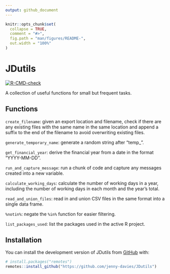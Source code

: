 ```yaml
---
output: github_document
---
```


<!-- README.md is generated from README.Rmd. Please edit that file -->

```r
knitr::opts_chunk$set(
  collapse = TRUE,
  comment = "#>",
  fig.path = "man/figures/README-",
  out.width = "100%"
)
```

# JDutils

<!-- badges: start -->

[![R-CMD-check](https://github.com/jenny-davies/JDutils/actions/workflows/R-CMD-check.yaml/badge.svg)](https://github.com/jenny-davies/JDutils/actions/workflows/R-CMD-check.yaml)

<!-- badges: end -->

A collection of useful functions for small but frequent tasks.

## Functions

`create_filename`: given an export location and filename, check if there are any existing files with the same name in the same location and append a suffix to the end of the filename to avoid overwriting existing files.

`generate_temporary_name`: generate a random string after "temp\_".

`get_financial_year`: derive the financial year from a date in the format "YYYY-MM-DD".

`run_and_capture_message`: run a chunk of code and capture any messages created into a new variable.

`calculate_working_days`: calculate the number of working days in a year, including the number of working days in each month and the year's total.

`read_and_union_files`: read in and union CSV files in the same format into a single data frame.

`%notin%`: negate the `%in%` function for easier filtering.

`list_packages_used`: list the packages used in the active R project.

## Installation

You can install the development version of JDutils from [GitHub](https://github.com/) with:

``` r
# install.packages("remotes")
remotes::install_github("https://github.com/jenny-davies/JDutils")
```
